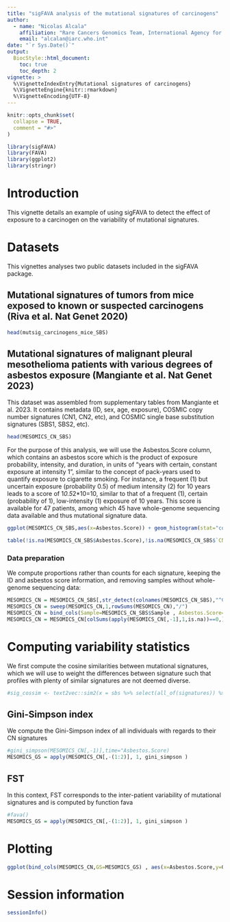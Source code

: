 ```yaml
---
title: "sigFAVA analysis of the mutational signatures of carcinogens"
author:
  - name: "Nicolas Alcala"
    affiliation: "Rare Cancers Genomics Team, International Agency for Research on Cancer / World Health Organization"
    email: "alcalan@iarc.who.int"
date: "`r Sys.Date()`"
output:
  BiocStyle::html_document:
    toc: true
    toc_depth: 2
vignette: >
  %\VignetteIndexEntry{Mutational signatures of carcinogens}
  %\VignetteEngine{knitr::rmarkdown}
  %\VignetteEncoding{UTF-8}
---
```


```r
knitr::opts_chunk$set(
  collapse = TRUE,
  comment = "#>"
)
```

```r
library(sigFAVA)
library(FAVA)
library(ggplot2)
library(stringr)
```

# Introduction

This vignette details an example of using sigFAVA to detect the effect of exposure to a carcinogen on the variability of mutational signatures. 

# Datasets
This vignettes analyses two public datasets included in the sigFAVA package.

## Mutational signatures of tumors from mice exposed to known or suspected carcinogens (Riva et al. Nat Genet 2020)

```r
head(mutsig_carcinogens_mice_SBS)
```

## Mutational signatures of malignant pleural mesothelioma patients with various degrees of asbestos exposure (Mangiante et al. Nat Genet 2023)
This dataset was assembled from supplementary tables from Mangiante et al. 2023. It contains metadata (ID, sex, age, exposure), COSMIC copy number signatures (CN1, CN2, etc), and COSMIC single base substitution signatures (SBS1, SBS2, etc).
```r
head(MESOMICS_CN_SBS)
```

For the purpose of this analysis, we will use the Asbestos.Score column, which contains an asbestos score which is the product of exposure probability, intensity, and duration, in units of "years with certain, constant exposure at intensity 1", similar to the concept of pack-years used to quantify exposure to cigarette smoking. For instance, a frequent (1) but uncertain exposure (probability 0.5) of medium intensity (2) for 10 years leads to a score of 1*0.5*2*10=10, similar to that of a frequent (1), certain (probability of 1), low-intensity (1) exposure of 10 years. This score is available for 47 patients, among which 45 have whole-genome sequencing data available and thus mutational signature data.

```r
ggplot(MESOMICS_CN_SBS,aes(x=Asbestos.Score)) + geom_histogram(stat="count") + theme_classic()

table(!is.na(MESOMICS_CN_SBS$Asbestos.Score),!is.na(MESOMICS_CN_SBS$`CNB (number of segments)`))
```

### Data preparation
We compute proportions rather than counts for each signature, keeping the ID and asbestos score information, and removing samples without whole-genome sequencing data:
```r
MESOMICS_CN = MESOMICS_CN_SBS[,str_detect(colnames(MESOMICS_CN_SBS),"^CN[0-9]+") ]
MESOMICS_CN = sweep(MESOMICS_CN,1,rowSums(MESOMICS_CN),"/")
MESOMICS_CN = bind_cols(Sample=MESOMICS_CN_SBS$Sample , Asbestos.Score=MESOMICS_CN_SBS$Asbestos.Score, as_tibble(MESOMICS_CN))
MESOMICS_CN = MESOMICS_CN[colSums(apply(MESOMICS_CN[,-1],1,is.na))==0,] %>% arrange(Asbestos.Score)
```


# Computing variability statistics
We first compute the cosine similarities between mutational signatures, which we will use to weight the differences between signature such that profiles with plenty of similar signatures are not deemed diverse.
```r
#sig_cossim <- text2vec::sim2(x = sbs %>% select(all_of(signatures)) %>% as.matrix %>% t,method = "cosine")
```

## Gini-Simpson index
We compute the Gini-Simpson index of all individuals with regards to their CN signatures
```r
#gini_simpson(MESOMICS_CN[,-1)],time="Asbestos.Score)
MESOMICS_GS = apply(MESOMICS_CN[,-(1:2)], 1, gini_simpson )
```

## FST
In this context, FST corresponds to the inter-patient variability of mutational signatures and is computed by function fava
```r
#fava()
MESOMICS_GS = apply(MESOMICS_CN[,-(1:2)], 1, gini_simpson )
```

# Plotting
```r
ggplot(bind_cols(MESOMICS_CN,GS=MESOMICS_GS) , aes(x=Asbestos.Score,y=GS)) + geom_point() + geom_smooth(method = "lm") + theme_classic()
```

# Session information

```r
sessionInfo()
```

